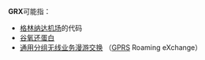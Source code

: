 '''GRX'''可能指：
* [[格林纳达机场|格林纳达机场]]的代码
* [[谷氧还蛋白|谷氧还蛋白]]
* [[GPRS漫游交换|通用分组无线业务漫游交换]] （[[GPRS|GPRS]] Roaming eXchange）

{{disambig|cat=三字拉丁字母縮寫消歧義}}